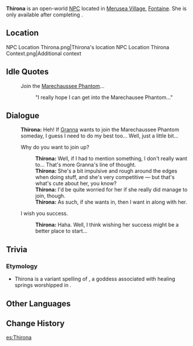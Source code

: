 {{Meta
<!-- Remove this template after adding the missing info -->
|missing_NPC_profile  = yes
}}
{{Character Infobox
|type             = Open-World NPC
|group            = Melusine
|image            = NPC Thirona.png
|realname         = <!-- Optional, if different from in-game name -->
|deceased         = <!-- Past (for deceased prior to events of the game) or free response -->
|region           = Fontaine
|location         = Fontaine
|affiliation      = 
|title            = 

|ancestry         = <!-- Clan/family -->
|father           = 
|mother           = 
|spouse           = 
|sibling          = 
|child            = 
|relative         = 

|voiceEN          = 
|voiceCN          = 
|voiceJP          = 
|voiceKR          = 
|dialoguereward   = 
}}
'''Thirona''' is an open-world [[NPC]] located in [[Merusea Village]], [[Fontaine]]. She is only available after completing {{Quest|Ancient Colors}}.

==Location==
<gallery>
NPC Location Thirona.png|Thirona's location
NPC Location Thirona Context.png|Additional context
</gallery>
<!--
==Profile==
Detailed story/lore information goes here.
''(To be added.)''

===Appearance===
Keep appearance section short and concise. Limit to 2 paragraphs with 3-4 sentences each.
''(To be added.)''

==Quests and Events==
{{Quests and Events}}
-->
==Idle Quotes==
{{Dialogue Start}}
: {{DIcon|Idle}} Join the [[Marechaussee Phantom]]...
:: {{A|VO Thirona 01.ogg}} "I really hope I can get into the Marechausee Phantom..."
{{Dialogue End}}

==Dialogue==
{{Dialogue Start}}
:'''Thirona:''' Heh! If [[Granna]] wants to join the Marechaussee Phantom someday, I guess I need to do my best too... Well, just a little bit...
:{{DIcon}} Why do you want to join up?
::'''Thirona:''' Well, if I had to mention something, I don't really want to... That's more Granna's line of thought.
::'''Thirona:''' She's a bit impulsive and rough around the edges when doing stuff, and she's very competitive &mdash; but that's what's cute about her, you know?
::'''Thirona:''' I'd be quite worried for her if she really did manage to join, though.
::'''Thirona:''' As such, if she wants in, then I want in along with her.
:{{DIcon}} I wish you success.
::'''Thirona:''' Haha. Well, I think wishing her success might be a better place to start...
{{Dialogue End}}
<!--
==Event Dialogue==
===Event Name===
{{Dialogue Start}}
:'''Thirona:'''
{{Dialogue End}}
-->
==Trivia==
===Etymology===
* Thirona is a variant spelling of {{w|Sirona}}, a goddess associated with healing springs worshipped in {{w|Gaul}}.

==Other Languages==
{{Other Languages|default_hidden=1
|en      = Thirona
|zhs     = 希洛娜
|zhs_rm  = Xīluònà
|zht     = 希洛娜
|zht_rm  = Xīluònà
|ja      = シロナ
|ja_rm   = Shirona
|ko      = 티로나
|es      = Thirona
|fr      = Thirona
|ru      = Тирона
|th      = Thirona
|vi      = Thirona
|de      = Thirona
|id      = Thirona
|pt      = Thirona
|tr      = Thirona
|it      = Thirona
}}

==Change History==
{{Change History|4.0}}
<!--
==References==
{{Reflist}}
-->

[[es:Thirona]]
